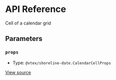 # API Reference

Cell of a calendar grid

## Parameters

### `props`

- Type: `@vtex/shoreline-date.CalendarCellProps`

[View source](https://github.com/vtex/shoreline/blob/d22bc022c/packages/date/src/calendar/calendar-cell.tsx#L12)
